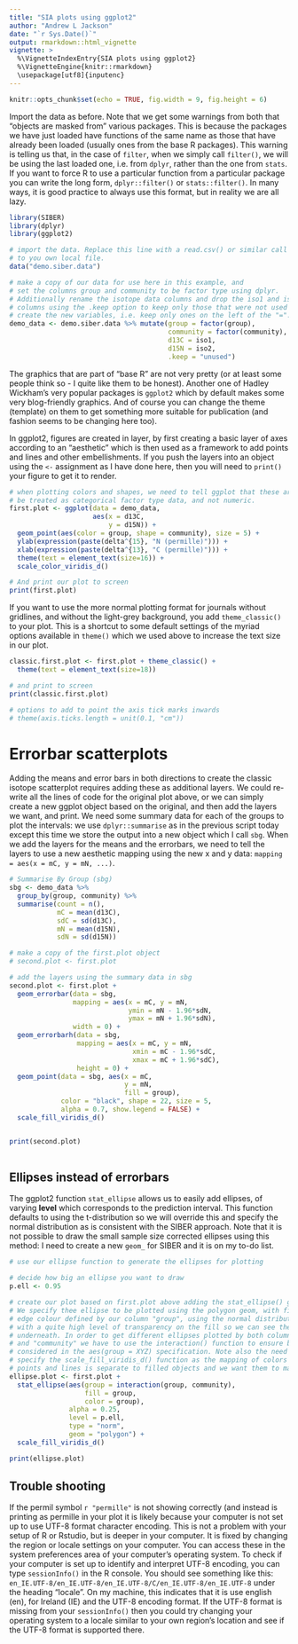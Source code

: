 ```yaml
---
title: "SIA plots using ggplot2"
author: "Andrew L Jackson"
date: "`r Sys.Date()`"
output: rmarkdown::html_vignette
vignette: >
  %\VignetteIndexEntry{SIA plots using ggplot2}
  %\VignetteEngine{knitr::rmarkdown}
  \usepackage[utf8]{inputenc}
---
```


```r
knitr::opts_chunk$set(echo = TRUE, fig.width = 9, fig.height = 6)
```

Import the data as before. Note that we get some warnings from both that "objects are masked from" various packages. This is because the packages we have just loaded have functions of the same name as those that have already been loaded (usually ones from the base R packages). This warning is telling us that, in the case of `filter`, when we simply call `filter()`, we will be using the last loaded one, i.e. from `dplyr`, rather than the one from `stats`. If you want to force R to use a particular function from a particular package you can write the long form, `dplyr::filter()` or `stats::filter()`. In many ways, it is good practice to always use this format, but in reality we are all lazy.

```r

library(SIBER)
library(dplyr)
library(ggplot2)

# import the data. Replace this line with a read.csv() or similar call
# to you own local file.
data("demo.siber.data")

# make a copy of our data for use here in this example, and 
# set the columns group and community to be factor type using dplyr.
# Additionally rename the isotope data columns and drop the iso1 and iso2
# columns using the .keep option to keep only those that were not used to 
# create the new variables, i.e. keep only ones on the left of the "=". 
demo_data <- demo.siber.data %>% mutate(group = factor(group), 
                                        community = factor(community),
                                        d13C = iso1, 
                                        d15N = iso2,
                                        .keep = "unused") 

```

The graphics that are part of "base R" are not very pretty (or at least some people think so - I quite like them to be honest). Another one of Hadley Wickham's very popular packages is `ggplot2` which by default makes some very blog-friendly graphics. And of course you can change the theme (template) on them to get something more suitable for publication (and fashion seems to be changing here too).

In ggplot2, figures are created in layer, by first creating a basic layer of axes according to an "aesthetic" which is then used as a framework to add points and lines and other embellishments. If you push the layers into an object using the `<-` assignment as I have done here, then you will need to `print()` your figure to get it to render.

```r

# when plotting colors and shapes, we need to tell ggplot that these are to 
# be treated as categorical factor type data, and not numeric.
first.plot <- ggplot(data = demo_data, 
                     aes(x = d13C, 
                         y = d15N)) + 
  geom_point(aes(color = group, shape = community), size = 5) +
  ylab(expression(paste(delta^{15}, "N (permille)"))) +
  xlab(expression(paste(delta^{13}, "C (permille)"))) + 
  theme(text = element_text(size=16)) + 
  scale_color_viridis_d()

# And print our plot to screen
print(first.plot)

```

If you want to use the more normal plotting format for journals without gridlines, and without the light-grey background, you add `theme_classic()` to your plot. This is a shortcut to some default settings of the myriad options available in `theme()` which we used above to increase the text size in our plot.

```r

classic.first.plot <- first.plot + theme_classic() + 
  theme(text = element_text(size=18))

# and print to screen
print(classic.first.plot)

# options to add to point the axis tick marks inwards
# theme(axis.ticks.length = unit(0.1, "cm"))
```


# Errorbar scatterplots

Adding the means and error bars in both directions to create the classic isotope scatterplot requires adding these as additional layers. We could re-write all the lines of code for the original plot above, or we can simply create a new ggplot object based on the original, and then add the layers we want, and print. We need some summary data for each of the groups to plot the intervals: we use `dplyr::summarise` as in the previous script today except this time we store the output into a new object which I call `sbg`. When we add the layers for the means and the errorbars, we need to tell the layers to use a new aesthetic mapping using the new x and y data: `mapping = aes(x = mC, y = mN, ...)`.

```r

# Summarise By Group (sbg)
sbg <- demo_data %>% 
  group_by(group, community) %>% 
  summarise(count = n(),
            mC = mean(d13C), 
            sdC = sd(d13C), 
            mN = mean(d15N), 
            sdN = sd(d15N))

# make a copy of the first.plot object
# second.plot <- first.plot

# add the layers using the summary data in sbg
second.plot <- first.plot +
  geom_errorbar(data = sbg, 
                mapping = aes(x = mC, y = mN,
                              ymin = mN - 1.96*sdN, 
                              ymax = mN + 1.96*sdN), 
                width = 0) +
  geom_errorbarh(data = sbg, 
                 mapping = aes(x = mC, y = mN,
                               xmin = mC - 1.96*sdC,
                               xmax = mC + 1.96*sdC),
                 height = 0) + 
  geom_point(data = sbg, aes(x = mC, 
                             y = mN,
                             fill = group), 
             color = "black", shape = 22, size = 5,
             alpha = 0.7, show.legend = FALSE) + 
  scale_fill_viridis_d()


print(second.plot)
  
```

## Ellipses instead of errorbars

The ggplot2 function `stat_ellipse` allows us to easily add ellipses, of varying **level** which corresponds to the prediction interval. This function defaults to using the t-distribution so we will override this and specify the normal distribution as is consistent with the SIBER approach. Note that it is not possible to draw the small sample size corrected ellipses using this method: I need to create a new `geom_` for SIBER and it is on my to-do list. 

```r
# use our ellipse function to generate the ellipses for plotting

# decide how big an ellipse you want to draw
p.ell <- 0.95

# create our plot based on first.plot above adding the stat_ellipse() geometry.
# We specify thee ellipse to be plotted using the polygon geom, with fill and
# edge colour defined by our column "group", using the normal distribution and
# with a quite high level of transparency on the fill so we can see the points
# underneath. In order to get different ellipses plotted by both columns "group"
# and "community" we have to use the interaction() function to ensure both are
# considered in the aes(group = XYZ) specification. Note also the need to
# specify the scale_fill_viridis_d() function as the mapping of colors for
# points and lines is separate to filled objects and we want them to match.
ellipse.plot <- first.plot + 
  stat_ellipse(aes(group = interaction(group, community), 
                   fill = group, 
                   color = group), 
               alpha = 0.25, 
               level = p.ell,
               type = "norm",
               geom = "polygon") + 
  scale_fill_viridis_d()

print(ellipse.plot)

```


## Trouble shooting

If the permil symbol `r "permille"` is not showing correctly (and instead is printing as $\text{permille}$ in your plot it is likely because your computer is not set up to use UTF-8 format character encoding. This is not a problem with your setup of R or Rstudio, but is deeper in your computer. It is fixed by changing the region or locale settings on your computer. You can access these in the system preferences area of your computer's operating system. To check if your computer is set up to identify and interpret UTF-8 encoding, you can type `sessionInfo()` in the R console. You should see something like this: `en_IE.UTF-8/en_IE.UTF-8/en_IE.UTF-8/C/en_IE.UTF-8/en_IE.UTF-8` under the heading "locale". On my machine, this indicates that it is use english (en), for Ireland (IE) and the UTF-8 encoding format. If the UTF-8 format is missing from your `sessionInfo()` then you could try changing your operating system to a locale similar to your own region's location and see if the UTF-8 format is supported there.




